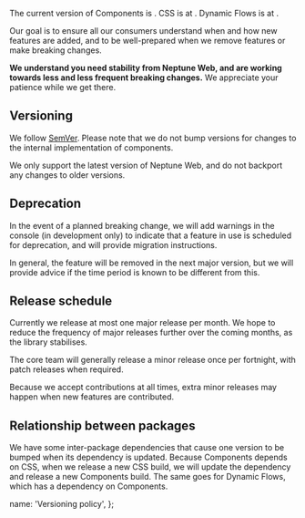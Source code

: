 
The current version of Components is <PackageVersion version={componentPackage.version} />. CSS is at <PackageVersion version={cssPackage.version} />. Dynamic Flows is at <PackageVersion version={dfPackage.version} />.

Our goal is to ensure all our consumers understand when and how new features are added, and to be well-prepared when we remove features or make breaking changes.

**We understand you need stability from Neptune Web, and are working towards less and less frequent breaking changes.** We appreciate your patience while we get there.

## Versioning

We follow [SemVer](https://semver.org). Please note that we do not bump versions for changes to the internal implementation of components.

We only support the latest version of Neptune Web, and do not backport any changes to older versions.

## Deprecation

In the event of a planned breaking change, we will add warnings in the console (in development only) to indicate that a feature in use is scheduled for deprecation, and will provide migration instructions.

In general, the feature will be removed in the next major version, but we will provide advice if the time period is known to be different from this.

## Release schedule

Currently we release at most one major release per month. We hope to reduce the frequency of major releases further over the coming months, as the library stabilises.

The core team will generally release a minor release once per fortnight, with patch releases when required.

Because we accept contributions at all times, extra minor releases may happen when new features are contributed.

## Relationship between packages

We have some inter-package dependencies that cause one version to be bumped when its dependency is updated. Because Components depends on CSS, when we release a new CSS build, we will update the dependency and release a new Components build. The same goes for Dynamic Flows, which has a dependency on Components.

  name: 'Versioning policy',
};
